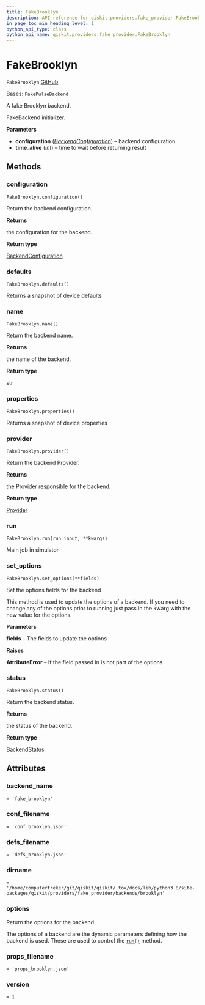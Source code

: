 ```yaml
---
title: FakeBrooklyn
description: API reference for qiskit.providers.fake_provider.FakeBrooklyn
in_page_toc_min_heading_level: 1
python_api_type: class
python_api_name: qiskit.providers.fake_provider.FakeBrooklyn
---
```


# FakeBrooklyn

<span id="qiskit.providers.fake_provider.FakeBrooklyn" />

`FakeBrooklyn` [GitHub](https://github.com/qiskit/qiskit/tree/stable/0.24/qiskit/providers/fake_provider/backends/brooklyn/fake_brooklyn.py "view source code")

Bases: `FakePulseBackend`

A fake Brooklyn backend.

FakeBackend initializer.

**Parameters**

*   **configuration** ([*BackendConfiguration*](qiskit.providers.models.BackendConfiguration "qiskit.providers.models.BackendConfiguration")) – backend configuration
*   **time\_alive** (*int*) – time to wait before returning result

## Methods

<span id="qiskit-providers-fake-provider-fakebrooklyn-configuration" />

### configuration

<span id="qiskit.providers.fake_provider.FakeBrooklyn.configuration" />

`FakeBrooklyn.configuration()`

Return the backend configuration.

**Returns**

the configuration for the backend.

**Return type**

[BackendConfiguration](qiskit.providers.models.BackendConfiguration "qiskit.providers.models.BackendConfiguration")

<span id="qiskit-providers-fake-provider-fakebrooklyn-defaults" />

### defaults

<span id="qiskit.providers.fake_provider.FakeBrooklyn.defaults" />

`FakeBrooklyn.defaults()`

Returns a snapshot of device defaults

<span id="qiskit-providers-fake-provider-fakebrooklyn-name" />

### name

<span id="qiskit.providers.fake_provider.FakeBrooklyn.name" />

`FakeBrooklyn.name()`

Return the backend name.

**Returns**

the name of the backend.

**Return type**

str

<span id="qiskit-providers-fake-provider-fakebrooklyn-properties" />

### properties

<span id="qiskit.providers.fake_provider.FakeBrooklyn.properties" />

`FakeBrooklyn.properties()`

Returns a snapshot of device properties

<span id="qiskit-providers-fake-provider-fakebrooklyn-provider" />

### provider

<span id="qiskit.providers.fake_provider.FakeBrooklyn.provider" />

`FakeBrooklyn.provider()`

Return the backend Provider.

**Returns**

the Provider responsible for the backend.

**Return type**

[Provider](qiskit.providers.Provider "qiskit.providers.Provider")

<span id="qiskit-providers-fake-provider-fakebrooklyn-run" />

### run

<span id="qiskit.providers.fake_provider.FakeBrooklyn.run" />

`FakeBrooklyn.run(run_input, **kwargs)`

Main job in simulator

<span id="qiskit-providers-fake-provider-fakebrooklyn-set-options" />

### set\_options

<span id="qiskit.providers.fake_provider.FakeBrooklyn.set_options" />

`FakeBrooklyn.set_options(**fields)`

Set the options fields for the backend

This method is used to update the options of a backend. If you need to change any of the options prior to running just pass in the kwarg with the new value for the options.

**Parameters**

**fields** – The fields to update the options

**Raises**

**AttributeError** – If the field passed in is not part of the options

<span id="qiskit-providers-fake-provider-fakebrooklyn-status" />

### status

<span id="qiskit.providers.fake_provider.FakeBrooklyn.status" />

`FakeBrooklyn.status()`

Return the backend status.

**Returns**

the status of the backend.

**Return type**

[BackendStatus](qiskit.providers.models.BackendStatus "qiskit.providers.models.BackendStatus")

## Attributes

<span id="qiskit.providers.fake_provider.FakeBrooklyn.backend_name" />

### backend\_name

`= 'fake_brooklyn'`

<span id="qiskit.providers.fake_provider.FakeBrooklyn.conf_filename" />

### conf\_filename

`= 'conf_brooklyn.json'`

<span id="qiskit.providers.fake_provider.FakeBrooklyn.defs_filename" />

### defs\_filename

`= 'defs_brooklyn.json'`

<span id="qiskit.providers.fake_provider.FakeBrooklyn.dirname" />

### dirname

`= '/home/computertreker/git/qiskit/qiskit/.tox/docs/lib/python3.8/site-packages/qiskit/providers/fake_provider/backends/brooklyn'`

<span id="qiskit.providers.fake_provider.FakeBrooklyn.options" />

### options

Return the options for the backend

The options of a backend are the dynamic parameters defining how the backend is used. These are used to control the [`run()`](qiskit.providers.fake_provider.FakeBrooklyn#run "qiskit.providers.fake_provider.FakeBrooklyn.run") method.

<span id="qiskit.providers.fake_provider.FakeBrooklyn.props_filename" />

### props\_filename

`= 'props_brooklyn.json'`

<span id="qiskit.providers.fake_provider.FakeBrooklyn.version" />

### version

`= 1`

